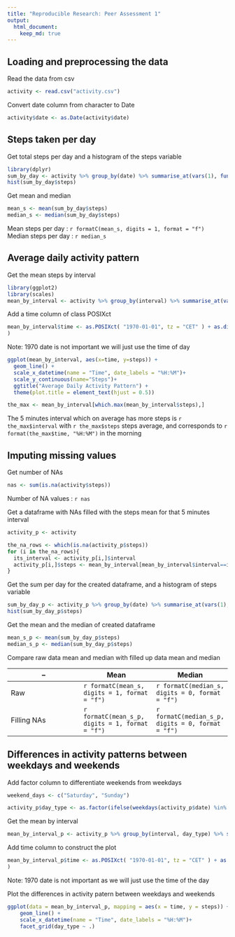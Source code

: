 ```yaml
---
title: "Reproducible Research: Peer Assessment 1"
output: 
  html_document:
    keep_md: true
---
```

<style type="text/css">
.table {

    width: 40%;

}
</style>

## Loading and preprocessing the data  
Read the data from csv  
```r
activity <- read.csv("activity.csv")
```
Convert date column from character to Date
```r
activity$date <- as.Date(activity$date)
```

## Steps taken per day

Get total steps per day and a histogram of the steps variable
```r
library(dplyr)
sum_by_day <- activity %>% group_by(date) %>% summarise_at(vars(1), funs(sum(., na.rm=TRUE)))
hist(sum_by_day$steps)
```

Get mean and median  
```r
mean_s <- mean(sum_by_day$steps)
median_s <- median(sum_by_day$steps)
```

Mean steps per day : `r formatC(mean_s, digits = 1, format = "f")`  
Median steps per day :  `r median_s`

## Average daily activity pattern

Get the mean steps by interval  
```r
library(ggplot2)
library(scales)
mean_by_interval <- activity %>% group_by(interval) %>% summarise_at(vars(1), funs(mean(., na.rm=TRUE)))  
```

Add a time column of class POSIXct
```r
mean_by_interval$time <- as.POSIXct( "1970-01-01", tz = "CET" ) + as.difftime( floor(mean_by_interval$interval/100)*60+mean_by_interval$interval %% 100, units="mins"
)
```
Note: 1970 date is not important we will just use the time of day  


```r
ggplot(mean_by_interval, aes(x=time, y=steps)) +
  geom_line() +
  scale_x_datetime(name = "Time", date_labels = "%H:%M")+
  scale_y_continuous(name="Steps")+
  ggtitle("Average Daily Activity Pattern") +
  theme(plot.title = element_text(hjust = 0.5))

the_max <- mean_by_interval[which.max(mean_by_interval$steps),]


```

The 5 minutes interval which on average has more steps is `r the_max$interval` with `r the_max$steps` steps average, and corresponds to `r format(the_max$time, "%H:%M")` in the morning

## Imputing missing values

Get number of NAs   
```r
nas <- sum(is.na(activity$steps))
```

Number of NA values : `r nas`  


Get a dataframe with NAs filled with the steps mean for that 5 minutes interval
```r
activity_p <- activity

the_na_rows <- which(is.na(activity_p$steps))
for (i in the_na_rows){
  its_interval <- activity_p[i,]$interval
  activity_p[i,]$steps <- mean_by_interval[mean_by_interval$interval==its_interval,]$steps
}
```


Get the sum per day for the created dataframe, and a histogram of steps variable  
```r
sum_by_day_p <- activity_p %>% group_by(date) %>% summarise_at(vars(1), funs(sum(., na.rm=TRUE)))
hist(sum_by_day_p$steps)
```

Get the mean and the median of created dataframe  
```r
mean_s_p <- mean(sum_by_day_p$steps)
median_s_p <- median(sum_by_day_p$steps)
```

Compare raw data mean and median with filled up data mean and median  

-- | Mean | Median |
-- | -- | -- |
Raw | `r formatC(mean_s, digits = 1, format = "f") ` | `r formatC(median_s, digits = 0, format = "f")` |
Filling NAs | `r formatC(mean_s_p, digits = 1, format = "f")` | `r formatC(median_s_p, digits = 0, format = "f") ` |



## Differences in activity patterns between weekdays and weekends

Add factor column to differentiate weekends from weekdays  
```r
weekend_days <- c("Saturday", "Sunday")

activity_p$day_type <- as.factor(ifelse(weekdays(activity_p$date) %in% weekend_days, "weekend", "weekday"))
```

Get the mean by interval  
```r
mean_by_interval_p <- activity_p %>% group_by(interval, day_type) %>% summarise_at(vars(1), funs(mean(., na.rm=TRUE)))
```

Add time column to construct the plot  
```r
mean_by_interval_p$time <- as.POSIXct( "1970-01-01", tz = "CET" ) + as.difftime( floor(mean_by_interval_p$interval/100)*60+mean_by_interval_p$interval %% 100, units="mins"
)
```
Note: 1970 date is not important as we will just use the time of the day  

Plot the differences in activity patern between weekdays and weekends
```r
ggplot(data = mean_by_interval_p, mapping = aes(x = time, y = steps)) +
    geom_line() +
    scale_x_datetime(name = "Time", date_labels = "%H:%M")+
    facet_grid(day_type ~ .)

```
